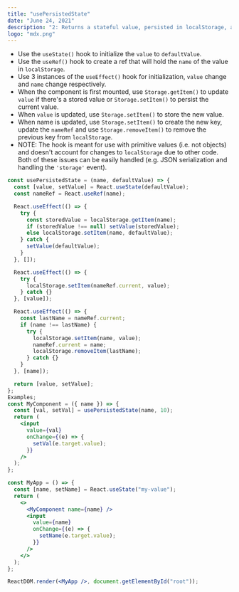 ```yaml
---
title: "usePersistedState"
date: "June 24, 2021"
description: "2: Returns a stateful value, persisted in localStorage, and a function to update it."
logo: "mdx.png"
---
```


- Use the `useState()` hook to initialize the `value` to `defaultValue`.
- Use the `useRef()` hook to create a ref that will hold the `name` of the value in `localStorage`.
- Use 3 instances of the `useEffect()` hook for initialization, `value` change and `name` change respectively.
- When the component is first mounted, use `Storage.getItem()` to update `value` if there's a stored value or `Storage.setItem()` to persist the current value.
- When `value` is updated, use `Storage.setItem()` to store the new value.
- When name is updated, use `Storage.setItem()` to create the new key, update the `nameRef` and use `Storage.removeItem()` to remove the previous key from `localStorage`.
- NOTE: The hook is meant for use with primitive values (i.e. not objects) and doesn't account for changes to `localStorage` due to other code. Both of these issues can be easily handled (e.g. JSON serialization and handling the `'storage'` event).

```jsx
const usePersistedState = (name, defaultValue) => {
  const [value, setValue] = React.useState(defaultValue);
  const nameRef = React.useRef(name);

  React.useEffect(() => {
    try {
      const storedValue = localStorage.getItem(name);
      if (storedValue !== null) setValue(storedValue);
      else localStorage.setItem(name, defaultValue);
    } catch {
      setValue(defaultValue);
    }
  }, []);

  React.useEffect(() => {
    try {
      localStorage.setItem(nameRef.current, value);
    } catch {}
  }, [value]);

  React.useEffect(() => {
    const lastName = nameRef.current;
    if (name !== lastName) {
      try {
        localStorage.setItem(name, value);
        nameRef.current = name;
        localStorage.removeItem(lastName);
      } catch {}
    }
  }, [name]);

  return [value, setValue];
};
Examples;
const MyComponent = ({ name }) => {
  const [val, setVal] = usePersistedState(name, 10);
  return (
    <input
      value={val}
      onChange={(e) => {
        setVal(e.target.value);
      }}
    />
  );
};

const MyApp = () => {
  const [name, setName] = React.useState("my-value");
  return (
    <>
      <MyComponent name={name} />
      <input
        value={name}
        onChange={(e) => {
          setName(e.target.value);
        }}
      />
    </>
  );
};

ReactDOM.render(<MyApp />, document.getElementById("root"));
```
